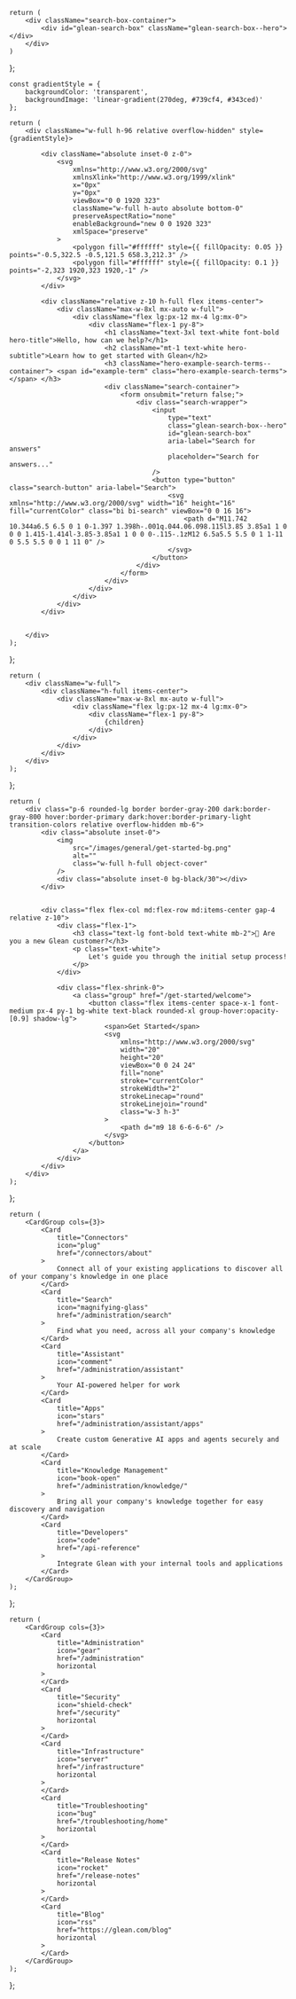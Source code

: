     return (
        <div className="search-box-container">
            <div id="glean-search-box" className="glean-search-box--hero"></div>
        </div>
    )
};

    const gradientStyle = {
        backgroundColor: 'transparent',
        backgroundImage: 'linear-gradient(270deg, #739cf4, #343ced)'
    };

    return (
        <div className="w-full h-96 relative overflow-hidden" style={gradientStyle}>

            <div className="absolute inset-0 z-0">
                <svg
                    xmlns="http://www.w3.org/2000/svg"
                    xmlnsXlink="http://www.w3.org/1999/xlink"
                    x="0px"
                    y="0px"
                    viewBox="0 0 1920 323"
                    className="w-full h-auto absolute bottom-0"
                    preserveAspectRatio="none"
                    enableBackground="new 0 0 1920 323"
                    xmlSpace="preserve"
                >
                    <polygon fill="#ffffff" style={{ fillOpacity: 0.05 }} points="-0.5,322.5 -0.5,121.5 658.3,212.3" />
                    <polygon fill="#ffffff" style={{ fillOpacity: 0.1 }} points="-2,323 1920,323 1920,-1" />
                </svg>
            </div>

            <div className="relative z-10 h-full flex items-center">
                <div className="max-w-8xl mx-auto w-full">
                    <div className="flex lg:px-12 mx-4 lg:mx-0">
                        <div className="flex-1 py-8">
                            <h1 className="text-3xl text-white font-bold hero-title">Hello, how can we help?</h1>
                            <h2 className="mt-1 text-white hero-subtitle">Learn how to get started with Glean</h2>
                            <h3 className="hero-example-search-terms--container"> <span id="example-term" class="hero-example-search-terms"></span> </h3>
                            <div className="search-container">
                                <form onsubmit="return false;">
                                    <div class="search-wrapper">
                                        <input
                                            type="text"
                                            class="glean-search-box--hero"
                                            id="glean-search-box"
                                            aria-label="Search for answers"
                                            placeholder="Search for answers..."
                                        />
                                        <button type="button" class="search-button" aria-label="Search">
                                            <svg xmlns="http://www.w3.org/2000/svg" width="16" height="16" fill="currentColor" class="bi bi-search" viewBox="0 0 16 16">
                                                <path d="M11.742 10.344a6.5 6.5 0 1 0-1.397 1.398h-.001q.044.06.098.115l3.85 3.85a1 1 0 0 0 1.415-1.414l-3.85-3.85a1 1 0 0 0-.115-.1zM12 6.5a5.5 5.5 0 1 1-11 0 5.5 5.5 0 0 1 11 0" />
                                            </svg>
                                        </button>
                                    </div>
                                </form>
                            </div>
                        </div>
                    </div>
                </div>
            </div>


        </div>
    );
};

    return (
        <div className="w-full">
            <div className="h-full items-center">
                <div className="max-w-8xl mx-auto w-full">
                    <div className="flex lg:px-12 mx-4 lg:mx-0">
                        <div className="flex-1 py-8">
                            {children}
                        </div>
                    </div>
                </div>
            </div>
        </div>
    );
};

    return (
        <div class="p-6 rounded-lg border border-gray-200 dark:border-gray-800 hover:border-primary dark:hover:border-primary-light transition-colors relative overflow-hidden mb-6">
            <div class="absolute inset-0">
                <img
                    src="/images/general/get-started-bg.png"
                    alt=""
                    class="w-full h-full object-cover"
                />
                <div class="absolute inset-0 bg-black/30"></div>
            </div>


            <div class="flex flex-col md:flex-row md:items-center gap-4 relative z-10">
                <div class="flex-1">
                    <h3 class="text-lg font-bold text-white mb-2">👋 Are you a new Glean customer?</h3>
                    <p class="text-white">
                        Let's guide you through the initial setup process!
                    </p>
                </div>

                <div class="flex-shrink-0">
                    <a class="group" href="/get-started/welcome">
                        <button class="flex items-center space-x-1 font-medium px-4 py-1 bg-white text-black rounded-xl group-hover:opacity-[0.9] shadow-lg">
                            <span>Get Started</span>
                            <svg
                                xmlns="http://www.w3.org/2000/svg"
                                width="20"
                                height="20"
                                viewBox="0 0 24 24"
                                fill="none"
                                stroke="currentColor"
                                strokeWidth="2"
                                strokeLinecap="round"
                                strokeLinejoin="round"
                                class="w-3 h-3"
                            >
                                <path d="m9 18 6-6-6-6" />
                            </svg>
                        </button>
                    </a>
                </div>
            </div>
        </div>
    );
};


    return (
        <CardGroup cols={3}>
            <Card
                title="Connectors"
                icon="plug"
                href="/connectors/about"
            >
                Connect all of your existing applications to discover all of your company's knowledge in one place
            </Card>
            <Card
                title="Search"
                icon="magnifying-glass"
                href="/administration/search"
            >
                Find what you need, across all your company's knowledge
            </Card>
            <Card
                title="Assistant"
                icon="comment"
                href="/administration/assistant"
            >
                Your AI-powered helper for work
            </Card>
            <Card
                title="Apps"
                icon="stars"
                href="/administration/assistant/apps"
            >
                Create custom Generative AI apps and agents securely and at scale
            </Card>
            <Card
                title="Knowledge Management"
                icon="book-open"
                href="/administration/knowledge/"
            >
                Bring all your company's knowledge together for easy discovery and navigation
            </Card>
            <Card
                title="Developers"
                icon="code"
                href="/api-reference"
            >
                Integrate Glean with your internal tools and applications
            </Card>
        </CardGroup>
    );
};

    return (
        <CardGroup cols={3}>
            <Card
                title="Administration"
                icon="gear"
                href="/administration"
                horizontal
            >
            </Card>
            <Card
                title="Security"
                icon="shield-check"
                href="/security"
                horizontal
            >
            </Card>
            <Card
                title="Infrastructure"
                icon="server"
                href="/infrastructure"
                horizontal
            >
            </Card>
            <Card
                title="Troubleshooting"
                icon="bug"
                href="/troubleshooting/home"
                horizontal
            >
            </Card>
            <Card
                title="Release Notes"
                icon="rocket"
                href="/release-notes"
                horizontal
            >
            </Card>
            <Card
                title="Blog"
                icon="rss"
                href="https://glean.com/blog"
                horizontal
            >
            </Card>
        </CardGroup>
    );
};